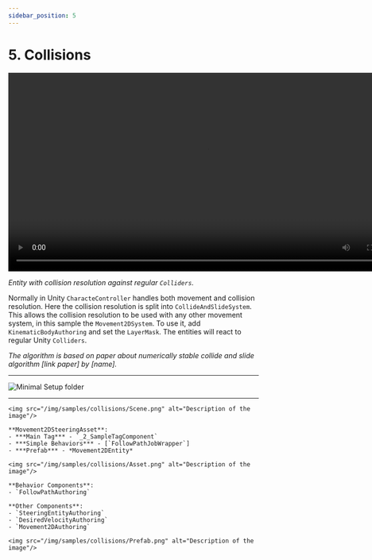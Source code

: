 ```yaml
---
sidebar_position: 5
---
```



# 5. Collisions

<video controls width="800">
  <source src="/videos/samples/collisions/Video.mp4" type="video/mp4" />
  Your browser does not support the video tag.
</video>

*Entity with collision resolution against regular `Colliders`.*

Normally in Unity `CharacteController` handles both movement and collision resolution. Here the collision resolution is split into `CollideAndSlideSystem`. This allows the collision resolution to be used with any other movement system, in this sample the `Movement2DSystem`. To use it, add `KinematicBodyAuthoring` and set the `LayerMask`. The entities will react to regular Unity `Colliders`.

*The algorithm is based on paper about numerically stable collide and slide algorithm [link paper] by [name].*

-----

![Minimal Setup folder](/img/samples/collisions/Folder.png)

<Tabs>
  <TabItem value="first" label="Scene"> 

-----

    <img src="/img/samples/collisions/Scene.png" alt="Description of the image"/>
    
  </TabItem>
  
  <TabItem value="second" label="Steering System Asset"> 

    **Movement2DSteeringAsset**:
    - ***Main Tag*** - `_2_SampleTagComponent`
    - ***Simple Behaviors*** - [`FollowPathJobWrapper`]
    - ***Prefab*** - *Movement2DEntity*

    <img src="/img/samples/collisions/Asset.png" alt="Description of the image"/>

  </TabItem>
  
  <TabItem value="third" label="Prefab"> 
    
    **Behavior Components**:
    - `FollowPathAuthoring`

    **Other Components**:
    - `SteeringEntityAuthoring`
    - `DesiredVelocityAuthoring`
    - `Movement2DAuthoring`
    
    <img src="/img/samples/collisions/Prefab.png" alt="Description of the image"/>

  </TabItem>
</Tabs>